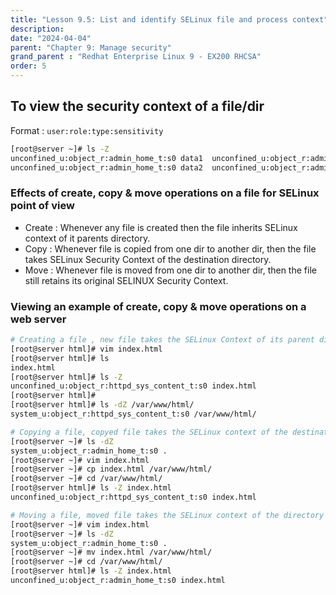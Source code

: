```yaml
---
title: "Lesson 9.5: List and identify SELinux file and process context"
description:
date: "2024-04-04"
parent: "Chapter 9: Manage security"
grand_parent : "Redhat Enterprise Linux 9 - EX200 RHCSA"
order: 5
---
```


## To view the security context of a file/dir
Format : `user:role:type:sensitivity`
```bash 
[root@server ~]# ls -Z 
unconfined_u:object_r:admin_home_t:s0 data1  unconfined_u:object_r:admin_home_t:s0 loans
unconfined_u:object_r:admin_home_t:s0 data2  unconfined_u:object_r:admin_home_t:s0 stratis
```

### Effects of create, copy & move operations on a file for SELinux point of view
- Create : Whenever any file is created then the file inherits SELinux context of it parents directory.
- Copy : Whenever file is copied from one dir to another dir, then the file takes SELinux Security Context of the destination directory.
- Move : Whenever file is  moved from one dir to another dir, then the file still retains its original SELINUX Security Context.

### Viewing an example of create, copy & move operations on a web server 
```bash 
# Creating a file , new file takes the SELinux Context of its parent directoy. Hence Website displayed
[root@server html]# vim index.html 
[root@server html]# ls
index.html
[root@server html]# ls -Z 
unconfined_u:object_r:httpd_sys_content_t:s0 index.html
[root@server html]# 
[root@server html]# ls -dZ /var/www/html/
system_u:object_r:httpd_sys_content_t:s0 /var/www/html/

# Copying a file, copyed file takes the SELinux context of the destination directory /var/www/html
[root@server ~]# ls -dZ 
system_u:object_r:admin_home_t:s0 .
[root@server ~]# vim index.html
[root@server ~]# cp index.html /var/www/html/
[root@server ~]# cd /var/www/html/
[root@server html]# ls -Z index.html 
unconfined_u:object_r:httpd_sys_content_t:s0 index.html

# Moving a file, moved file takes the SELinux context of the directory from where it was moved  /
[root@server ~]# vim index.html
[root@server ~]# ls -dZ 
system_u:object_r:admin_home_t:s0 .
[root@server ~]# mv index.html /var/www/html/
[root@server ~]# cd /var/www/html/
[root@server html]# ls -Z index.html 
unconfined_u:object_r:admin_home_t:s0 index.html
```